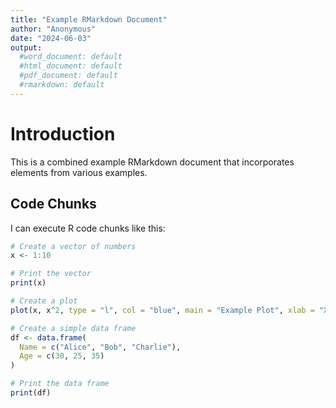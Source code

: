 ```yaml
---
title: "Example RMarkdown Document"
author: "Anonymous"
date: "2024-06-03"
output:
  #word_document: default
  #html_document: default
  #pdf_document: default
  #rmarkdown: default
---
```


# Introduction

This is a combined example RMarkdown document that incorporates elements from various examples.

## Code Chunks

I can execute R code chunks like this:

```r
# Create a vector of numbers
x <- 1:10

# Print the vector
print(x)
```

```r
# Create a plot
plot(x, x^2, type = "l", col = "blue", main = "Example Plot", xlab = "X", ylab = "X^2")
```

```r
# Create a simple data frame
df <- data.frame(
  Name = c("Alice", "Bob", "Charlie"),
  Age = c(30, 25, 35)
)

# Print the data frame
print(df)
```
